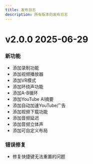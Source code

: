 ```yaml
---
title: 发布日志
description: 所有版本的发布日志
---
```


# v2.0.0 2025-06-29
### 新功能
 - 添加录制功能
 - 添加视频播放器
 - 添加VR模式
 - 添加环绕声功能
 - 添加A-B循环
 - 添加YouTube AI摘要
 - 添加自动加速YouTube广告
 - 添加视频下载功能
 - 添加音频延迟
 - 添加音频立体声
 - 添加可自定义布局

### 错误修复
 - 修复快捷键无法重置的问题